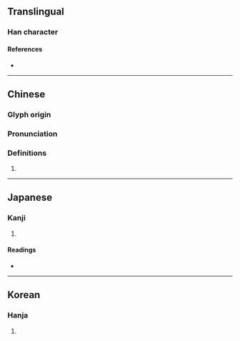 {{character info/new}}
==Translingual==

===Han character===
{{Han char|rn=18|rad=刀|as=12|sn=14|four=12200|canj=NBLN|ids=⿰矞刂}}

====References====
* {{Han ref|kx=0143.460|dkj=02180|dj=0324.210|hdz=10357.010|uh=5280|ud=21120|bh=E141|bd=57665}}

----

==Chinese==
{{zh-forms}}

===Glyph origin===
{{Han etym}}

===Pronunciation===
{{zh-pron
|m=guā
|c=gwaat3,wat6
}}

===Definitions===
{{zh-hanzi}}

# {{rfdef|zh}}

----

==Japanese==

===Kanji===
{{ja-kanji|grade=|rs=刀12}}

# {{rfdef|ja|sort=刀12}}

====Readings====
* {{ja-readings|on=かつ, けつ}}

----

==Korean==

===Hanja===
{{ko-hanja|hangeul=괄|rv=gwal|mr=kwal}}

# {{rfdef|ko|sort=刀12}}